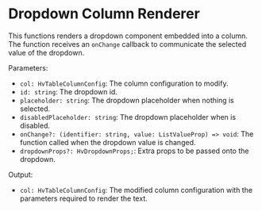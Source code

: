 
<Meta title="Visualizations/Table/Table Renderers/Dropdown Column Renderer" />

# Dropdown Column Renderer

This functions renders a dropdown component embedded into a column. The function receives an `onChange` callback to communicate the selected value of the dropdown.

Parameters:

- `col: HvTableColumnConfig`: The column configuration to modify.
- `id: string`: The dropdown id.
- `placeholder: string`: The dropdown placeholder when nothing is selected.
- `disabledPlaceholder: string`: The dropdown placeholder when is disabled.
- `onChange?: (identifier: string, value: ListValueProp) => void`: The function called when the dropdown value is changed.
- `dropdownProps?: HvDropdownProps;`: Extra props to be passed onto the dropdown.

Output:

- `col: HvTableColumnConfig`: The modified column configuration with the parameters required to render the text.

<Canvas>
  <Story name="Dropdown Column Renderer" story={DropdownColumnRendererStory} />
</Canvas>
